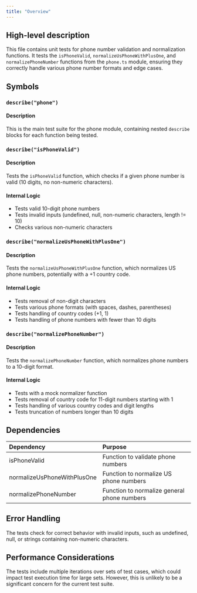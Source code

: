 ```yaml
---
title: "Overview"
---
```


## High-level description
This file contains unit tests for phone number validation and normalization functions. It tests the `isPhoneValid`, `normalizeUsPhoneWithPlusOne`, and `normalizePhoneNumber` functions from the `phone.ts` module, ensuring they correctly handle various phone number formats and edge cases.

## Symbols

### `describe("phone")`
#### Description
This is the main test suite for the phone module, containing nested `describe` blocks for each function being tested.

### `describe("isPhoneValid")`
#### Description
Tests the `isPhoneValid` function, which checks if a given phone number is valid (10 digits, no non-numeric characters).

#### Internal Logic
- Tests valid 10-digit phone numbers
- Tests invalid inputs (undefined, null, non-numeric characters, length != 10)
- Checks various non-numeric characters

### `describe("normalizeUsPhoneWithPlusOne")`
#### Description
Tests the `normalizeUsPhoneWithPlusOne` function, which normalizes US phone numbers, potentially with a +1 country code.

#### Internal Logic
- Tests removal of non-digit characters
- Tests various phone formats (with spaces, dashes, parentheses)
- Tests handling of country codes (+1, 1)
- Tests handling of phone numbers with fewer than 10 digits

### `describe("normalizePhoneNumber")`
#### Description
Tests the `normalizePhoneNumber` function, which normalizes phone numbers to a 10-digit format.

#### Internal Logic
- Tests with a mock normalizer function
- Tests removal of country code for 11-digit numbers starting with 1
- Tests handling of various country codes and digit lengths
- Tests truncation of numbers longer than 10 digits

## Dependencies
| Dependency | Purpose |
|:-----------|:--------|
| isPhoneValid | Function to validate phone numbers |
| normalizeUsPhoneWithPlusOne | Function to normalize US phone numbers |
| normalizePhoneNumber | Function to normalize general phone numbers |

## Error Handling
The tests check for correct behavior with invalid inputs, such as undefined, null, or strings containing non-numeric characters.

## Performance Considerations
The tests include multiple iterations over sets of test cases, which could impact test execution time for large sets. However, this is unlikely to be a significant concern for the current test suite.